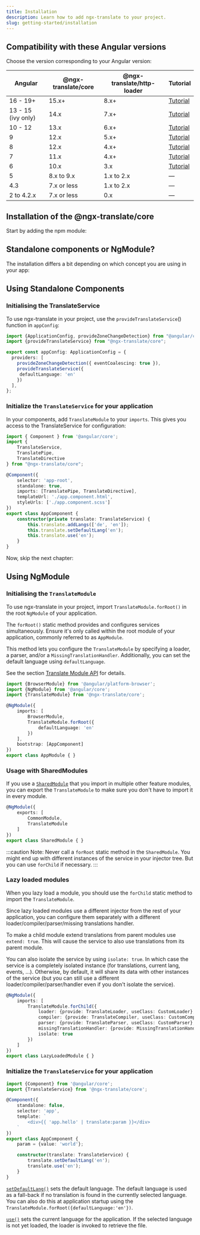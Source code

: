 ```yaml
---
title: Installation
description: Learn how to add ngx-translate to your project.
slug: getting-started/installation
---
```



## Compatibility with these Angular versions

Choose the version corresponding to your Angular version:

| Angular       | @ngx-translate/core | @ngx-translate/http-loader | Tutorial |
| ------------- | ------------------- | -------------------------- |--- |
| 16 - 19+ | 15.x+ | 8.x+ | [Tutorial](https://www.codeandweb.com/babeledit/tutorials/how-to-translate-your-angular-app-with-ngx-translate) |
| 13 - 15 (ivy only) | 14.x              | 7.x+ | [Tutorial](https://www.codeandweb.com/babeledit/tutorials/how-to-translate-your-angular-app-with-ngx-translate) |
| 10 - 12   | 13.x               | 6.x+  | [Tutorial](https://www.codeandweb.com/babeledit/tutorials/how-to-translate-your-angular-app-with-ngx-translate) |
| 9             | 12.x             | 5.x+  | [Tutorial](https://www.codeandweb.com/babeledit/tutorials/how-to-translate-your-angular-app-with-ngx-translate) |
| 8             | 12.x             | 4.x+  | [Tutorial](https://www.codeandweb.com/babeledit/tutorials/how-to-translate-your-angular-app-with-ngx-translate) |
| 7             | 11.x              | 4.x+  | [Tutorial](https://www.codeandweb.com/babeledit/tutorials/how-to-translate-your-angular7-app-with-ngx-translate) |
| 6             | 10.x                | 3.x   | [Tutorial](https://www.codeandweb.com/babeledit/tutorials/how-to-translate-your-angular6-app-with-ngx-translate) |
| 5             | 8.x to 9.x          | 1.x to 2.x | — |
| 4.3           | 7.x or less         | 1.x to 2.x  | — |
| 2 to 4.2.x    | 7.x or less         | 0.x  | — |

## Installation of the @ngx-translate/core

Start by adding the npm module:

<PackageManagers pkg="@ngx-translate/core" />

## Standalone components or NgModule?

The installation differs a bit depending on which concept you are using in your app:

<CardGrid>
  <LinkCard title="Standalone Components" href="#using-standalone-components" description="You application has a file app.config.ts in src/app. Your components set the property 'standalone:true.'" />

  <LinkCard title="NgModule" href="#using-ngmodule" description="You application has a file app.module.ts in src/app. Your components have no 'standalone' property." />
</CardGrid>

## Using Standalone Components

### Initialising the TranslateService

To use ngx-translate in your project, use the `provideTranslateService`() function in `appConfig`:

~~~ts {2, 7-9} title="app.config.ts"
import {ApplicationConfig, provideZoneChangeDetection} from "@angular/core";
import {provideTranslateService} from "@ngx-translate/core";

export const appConfig: ApplicationConfig = {
  providers: [
    provideZoneChangeDetection({ eventCoalescing: true }),
    provideTranslateService({
     defaultLanguage: 'en'
    })
  ],
};
~~~

### Initialize the `TranslateService` for your application

In your components, add `TranslateModule` to your `imports`.  This gives you access to the
TranslateService for configuration:

~~~ts {2-6,11,16-20} title="app.component.ts"
import { Component } from '@angular/core';
import {
    TranslateService,
    TranslatePipe,
    TranslateDirective
} from "@ngx-translate/core";

@Component({
    selector: 'app-root',
    standalone: true,
    imports: [TranslatePipe, TranslateDirective],
    templateUrl: './app.component.html',
    styleUrls: ['./app.component.scss']
})
export class AppComponent {
    constructor(private translate: TranslateService) {
        this.translate.addLangs(['de', 'en']);
        this.translate.setDefaultLang('en');
        this.translate.use('en');
    }
}
~~~

Now, skip the next chapter:

<LinkCard title="Loading translation files" href="/getting-started/translation-files" />

## Using NgModule

### Initialising the `TranslateModule`

To use ngx-translate in your project, import `TranslateModule.forRoot()` in the
root `NgModule` of your application.

The `forRoot()` static method provides and configures services simultaneously.
Ensure it's only called within the root module of your application, commonly
referred to as `AppModule`.

This method lets you configure the `TranslateModule` by specifying a loader,
a parser, and/or a `MissingTranslationHandler`. Additionally, you can set the
default language using `defaultLanguage`.

See the section [Translate Module API](/reference/configuration) for details.

~~~ts {3,8-10}  title="app.module.ts"
import {BrowserModule} from '@angular/platform-browser';
import {NgModule} from '@angular/core';
import {TranslateModule} from '@ngx-translate/core';

@NgModule({
    imports: [
        BrowserModule,
        TranslateModule.forRoot({
            defaultLanguage: 'en'
        })
    ],
    bootstrap: [AppComponent]
})
export class AppModule { }
~~~

### Usage with SharedModules

If you use a [`SharedModule`](https://angular.dev/guide/ngmodules/sharing) that you import in multiple other feature modules,
you can export the `TranslateModule` to make sure you don't have to import it in every module.

~~~ts
@NgModule({
    exports: [
        CommonModule,
        TranslateModule
    ]
})
export class SharedModule { }
~~~

:::caution
Note: Never call a `forRoot` static method in the `SharedModule`. You might end up with different
instances of the service in your injector tree. But you can use `forChild` if necessary.
:::

### Lazy loaded modules

When you lazy load a module, you should use the `forChild` static method to import the `TranslateModule`.

Since lazy loaded modules use a different injector from the rest of your application, you can configure them
separately with a different loader/compiler/parser/missing translations handler.

To make a child module extend translations from parent modules use `extend: true`. This will cause the service to also
use translations from its parent module.

You can also isolate the service by using `isolate: true`. In which case the service is a completely isolated
instance (for translations, current lang, events, ...).
Otherwise, by default, it will share its data with other instances of the service (but you can still use a
different loader/compiler/parser/handler even if you don't isolate the service).

~~~ts
@NgModule({
    imports: [
        TranslateModule.forChild({
            loader: {provide: TranslateLoader, useClass: CustomLoader},
            compiler: {provide: TranslateCompiler, useClass: CustomCompiler},
            parser: {provide: TranslateParser, useClass: CustomParser},
            missingTranslationHandler: {provide: MissingTranslationHandler, useClass: CustomHandler},
            isolate: true
        })
    ]
})
export class LazyLoadedModule { }
~~~

### Initialize the `TranslateService` for your application

~~~ts {2,7,11-16} title="app.component.ts"
import {Component} from '@angular/core';
import {TranslateService} from '@ngx-translate/core';

@Component({
    standalone: false,
    selector: 'app',
    template: `
        <div>{{ 'app.hello' | translate:param }}</div>
    `
})
export class AppComponent {
    param = {value: 'world'};

    constructor(translate: TranslateService) {
        translate.setDefaultLang('en');
        translate.use('en');
    }
}
~~~

[`setDefaultLang()`](/reference/translate-service-api#setdefaultlang) sets the default language. The default language is used
as a fall-back if no translation is found in the currently selected language.
You can also do this at application startup using the `TranslateModule.forRoot({defaultLanguage:'en'})`.

[`use()`](/reference/translate-service-api#use) sets the current language for the application. If the selected language is not yet
loaded, the loader is invoked to retrieve the file.
